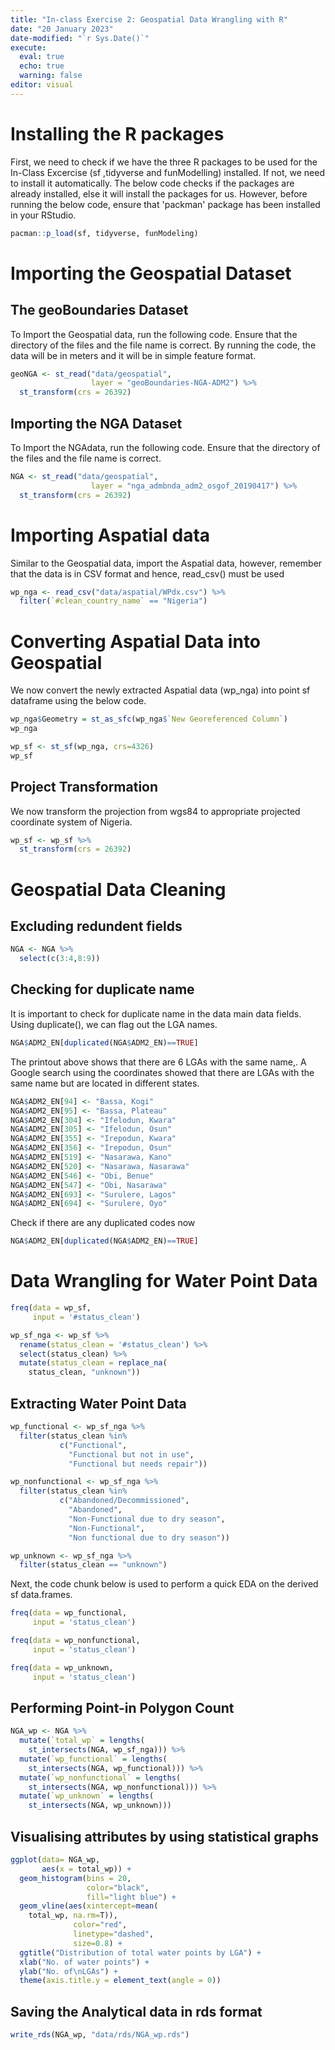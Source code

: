 ```yaml
---
title: "In-class Exercise 2: Geospatial Data Wrangling with R"
date: "20 January 2023"
date-modified: "`r Sys.Date()`"
execute: 
  eval: true
  echo: true
  warning: false
editor: visual
---
```


# **Installing the R packages**

First, we need to check if we have the three R packages to be used for the In-Class Excercise (sf ,tidyverse and funModelling) installed. If not, we need to install it automatically. The below code checks if the packages are already installed, else it will install the packages for us. However, before running the below code, ensure that \'packman\' package has been installed in your RStudio.

```r
pacman::p_load(sf, tidyverse, funModeling)
```

# **Importing the Geospatial Dataset**

## **The geoBoundaries Dataset**

To Import the Geospatial data, run the following code. Ensure that the directory of the files and the file name is correct. By running the code, the data will be in meters and it will be in simple feature format.

```r
geoNGA <- st_read("data/geospatial", 
                  layer = "geoBoundaries-NGA-ADM2") %>%
  st_transform(crs = 26392)
```

## **Importing the NGA Dataset**

To Import the NGAdata, run the following code. Ensure that the directory of the files and the file name is correct.

```r
NGA <- st_read("data/geospatial", 
                  layer = "nga_admbnda_adm2_osgof_20190417") %>%
  st_transform(crs = 26392)
```

# **Importing Aspatial data**

Similar to the Geospatial data, import the Aspatial data, however, remember that the data is in CSV format and hence, read_csv() must be used

```r
wp_nga <- read_csv("data/aspatial/WPdx.csv") %>%
  filter(`#clean_country_name` == "Nigeria")
```

# **Converting Aspatial Data into Geospatial**

We now convert the newly extracted Aspatial data (wp_nga) into point sf dataframe using the below code.

```r
wp_nga$Geometry = st_as_sfc(wp_nga$`New Georeferenced Column`)
wp_nga
```

```r
wp_sf <- st_sf(wp_nga, crs=4326)
wp_sf
```

## **Project Transformation**

We now transform the projection from wgs84 to appropriate projected coordinate system of Nigeria.

```r
wp_sf <- wp_sf %>%
  st_transform(crs = 26392)
```

# **Geospatial Data Cleaning**

## **Excluding redundent fields**

```r
NGA <- NGA %>%
  select(c(3:4,8:9))
```

## **Checking for duplicate name**

It is important to check for duplicate name in the data main data fields. Using duplicate(), we can flag out the LGA names.

```r
NGA$ADM2_EN[duplicated(NGA$ADM2_EN)==TRUE]
```

The printout above shows that there are 6 LGAs with the same name,. A Google search using the coordinates showed that there are LGAs with the same name but are located in different states.

```r
NGA$ADM2_EN[94] <- "Bassa, Kogi"
NGA$ADM2_EN[95] <- "Bassa, Plateau"
NGA$ADM2_EN[304] <- "Ifelodun, Kwara"
NGA$ADM2_EN[305] <- "Ifelodun, Osun"
NGA$ADM2_EN[355] <- "Irepodun, Kwara"
NGA$ADM2_EN[356] <- "Irepodun, Osun"
NGA$ADM2_EN[519] <- "Nasarawa, Kano"
NGA$ADM2_EN[520] <- "Nasarawa, Nasarawa"
NGA$ADM2_EN[546] <- "Obi, Benue"
NGA$ADM2_EN[547] <- "Obi, Nasarawa"
NGA$ADM2_EN[693] <- "Surulere, Lagos"
NGA$ADM2_EN[694] <- "Surulere, Oyo"
```

Check if there are any duplicated codes now

```r
NGA$ADM2_EN[duplicated(NGA$ADM2_EN)==TRUE]
```

# **Data Wrangling for Water Point Data**

```r
freq(data = wp_sf,
     input = '#status_clean')
```

```r
wp_sf_nga <- wp_sf %>%
  rename(status_clean = '#status_clean') %>%
  select(status_clean) %>%
  mutate(status_clean = replace_na(
    status_clean, "unknown"))
```

## **Extracting Water Point Data**

```r
wp_functional <- wp_sf_nga %>%
  filter(status_clean %in%
           c("Functional",
             "Functional but not in use",
             "Functional but needs repair"))
```

```r
wp_nonfunctional <- wp_sf_nga %>%
  filter(status_clean %in%
           c("Abandoned/Decommissioned",
             "Abandoned",
             "Non-Functional due to dry season",
             "Non-Functional",
             "Non functional due to dry season"))
```

```r
wp_unknown <- wp_sf_nga %>%
  filter(status_clean == "unknown")
```

Next, the code chunk below is used to perform a quick EDA on the derived sf data.frames.

```r
freq(data = wp_functional,
     input = 'status_clean')
```

```r
freq(data = wp_nonfunctional,
     input = 'status_clean')
```

```r
freq(data = wp_unknown,
     input = 'status_clean')
```

## **Performing Point-in Polygon Count**

```r
NGA_wp <- NGA %>%
  mutate(`total_wp` = lengths(
    st_intersects(NGA, wp_sf_nga))) %>%
  mutate(`wp_functional` = lengths(
    st_intersects(NGA, wp_functional))) %>%
  mutate(`wp_nonfunctional` = lengths(
    st_intersects(NGA, wp_nonfunctional))) %>%
  mutate(`wp_unknown` = lengths(
    st_intersects(NGA, wp_unknown)))
```

## **Visualising attributes by using statistical graphs**

```r
ggplot(data= NGA_wp,
       aes(x = total_wp)) + 
  geom_histogram(bins = 20,
                 color="black",
                 fill="light blue") + 
  geom_vline(aes(xintercept=mean(
    total_wp, na.rm=T)),
              color="red",
              linetype="dashed",
              size=0.8) + 
  ggtitle("Distribution of total water points by LGA") + 
  xlab("No. of water points") + 
  ylab("No. of\nLGAs") + 
  theme(axis.title.y = element_text(angle = 0))
```

## **Saving the Analytical data in rds format**

```r
write_rds(NGA_wp, "data/rds/NGA_wp.rds")
```
